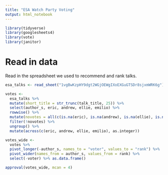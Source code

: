 ```yaml
---
title: "ESA Watch Party Voting"
output: html_notebook
---
```


```r
library(tidyverse)
library(googlesheets4)
library(vote)
library(janitor)
```

# Read in data

Read in the spreadsheet we used to recommend and rank talks.

```r
esa_talks <- read_sheet("1vgBwKzpHY9dgt2WGjOEWgIXoEXGuGTSDr8sjxmWRK6g") %>% clean_names()

votes <-
  esa_talks %>% 
  mutate(short_title = str_trunc(talk_title, 25)) %>% 
  select(author_s, eric, andrew, ellie, emilio) %>% 
  rowwise() %>% 
  mutate(novotes = all(c(is.na(eric), is.na(andrew), is.na(ellie), is.na(emilio)))) %>% 
  filter(!novotes) %>% 
  ungroup() %>% 
  mutate(across(c(eric, andrew, ellie, emilio), as.integer))

votes_wide <- 
  votes %>% 
  pivot_longer(-author_s, names_to = "voter", values_to = "rank") %>% 
  pivot_wider(names_from = author_s, values_from = rank) %>% 
  select(-voter) %>% as.data.frame()
```

```r
approval(votes_wide, mcan = 4)
```

